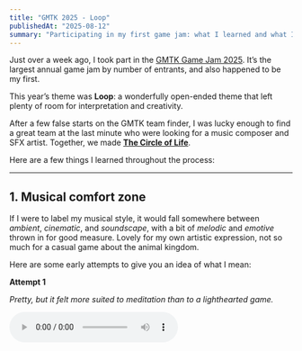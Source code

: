 ```yaml
---
title: "GMTK 2025 - Loop"
publishedAt: "2025-08-12"
summary: "Participating in my first game jam: what I learned and what I'd do differently"
---
```


Just over a week ago, I took part in the [GMTK Game Jam 2025](https://itch.io/jam/gmtk-2025). It’s the largest annual game jam by number of entrants, and also happened to be my first.

This year’s theme was **Loop**: a wonderfully open-ended theme that left plenty of room for interpretation and creativity.

After a few false starts on the GMTK team finder, I was lucky enough to find a great team at the last minute who were looking for a music composer and SFX artist. Together, we made [**The Circle of Life**](https://superbloom.itch.io/the-circle-of-life).

Here are a few things I learned throughout the process:

---

## 1. Musical comfort zone

If I were to label my musical style, it would fall somewhere between _ambient_, _cinematic_, and _soundscape_, with a bit of _melodic_ and _emotive_ thrown in for good measure. Lovely for my own artistic expression, not so much for a casual game about the animal kingdom.

Here are some early attempts to give you an idea of what I mean:

**Attempt 1**

_Pretty, but it felt more suited to meditation than to a lighthearted game._

<audio controls src="/audio/circle_of_life_attempt_1.mp3" />

**Attempt 2**

_More upbeat and playful, which was an improvement, but still didn’t fully capture the game’s bright and fun art style._

<audio controls src="/audio/circle_of_life_attempt_2.mp3" />

**Attempt 3**

_This is what we used in the finished game. I’m happy with how it sits in the overall experience._

<audio controls src="/audio/circle_of_life_attempt_3.mp3" />

Looking back, this process could have been much faster if I had wrote a clearer brief with more defined examples of similar music. I had started with a brief, but I didn’t test it enough against the game vision, or get enough feedback from the team early on.

---

## 2. Layering

One of the most interesting parts of composing for games compared to film or other media is that games are **non-linear**. Players are constantly taking actions, and the game reacts in real time.

I’ve always liked games that use dynamically layered music, but this was my first time attempting it myself. My biggest learning here is to **write vertically**: group instruments into layers that can be added or removed independently, so the music can adapt seamlessly as gameplay changes.

I was able to implement this in a small way: during the shop scene, a pared-back arrangement plays; during the loop, the full ensemble comes in. I wish I’d had more time to expand on this idea, but I was proud of the effect.

---

## 3. SFX is a hard job

Creating sounds that can effectively communicate what is happening, without becoming irritating after the 50th time they play, is not easy.

Our game featured a lot of animal noises, and these were especially tricky because they’re so distinct. I ended up relying heavily on [freesound.org](https://freesound.org/) for many of the SFX, using Logic Pro to tweak them with pitch shifting, time stretching, and other small adjustments.

Next time, I’d make sure to allow more time for this part of the process.

---

## Final thoughts

I’m proud of what I was able to do in just 72 hours. The most valuable thing I gained was confidence, both in my ability to adapt my musical style to a completely different context, and in my ability to collaborate quickly with strangers.

I’ll definitely be back for another game jam in the near future. [Brackeys 2025.2](https://itch.io/jam/brackeys-14) is just around the corner, after all 😀
